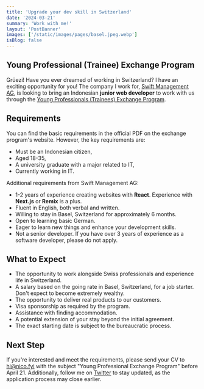 ```yaml
---
title: 'Upgrade your dev skill in Switzerland'
date: '2024-03-21'
summary: 'Work with me!'
layout: 'PostBanner'
images: ['/static/images/pages/basel.jpeg.webp']
isBlog: false
---
```


## Young Professional (Trainee) Exchange Program

Grüezi! Have you ever dreamed of working in Switzerland? I have an exciting opportunity for you! The company I work for, [Swift Management AG](https://www.swift.ch), is looking to bring an Indonesian **junior web developer** to work with us through the [Young Professionals (Trainees) Exchange Program](https://www.sem.admin.ch/sem/en/home/themen/arbeit/berufspraktikum.html).

## Requirements

You can find the basic requirements in the official PDF on the exchange program's website. However, the key requirements are:

- Must be an Indonesian citizen,
- Aged 18-35,
- A university graduate with a major related to IT,
- Currently working in IT.

Additional requirements from Swift Management AG:

- 1-2 years of experience creating websites with **React**. Experience with **Next.js** or **Remix** is a plus.
- Fluent in English, both verbal and written.
- Willing to stay in Basel, Switzerland for approximately 6 months.
- Open to learning basic German.
- Eager to learn new things and enhance your development skills.
- Not a senior developer. If you have over 3 years of experience as a software developer, please do not apply.

## What to Expect

- The opportunity to work alongside Swiss professionals and experience life in Switzerland.
- A salary based on the going rate in Basel, Switzerland, for a job starter. Don't expect to become extremely wealthy.
- The opportunity to deliver real products to our customers.
- Visa sponsorship as required by the program.
- Assistance with finding accommodation.
- A potential extension of your stay beyond the initial agreement.
- The exact starting date is subject to the bureaucratic process.

## Next Step

If you're interested and meet the requirements, please send your CV to hi@nico.fyi with the subject "Young Professional Exchange Program" before April 21. Additionally, follow me on [Twitter](https://twitter.com/2co_p) to stay updated, as the application process may close earlier.
